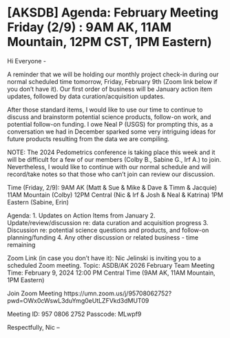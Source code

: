 # [AKSDB] Agenda: February Meeting Friday (2/9) : 9AM AK, 11AM Mountain, 12PM CST, 1PM Eastern)

Hi Everyone -

A reminder that we will be holding our monthly project check-in during our normal scheduled time tomorrow, Friday, February 9th (Zoom link below if you don't have it). Our first order of business will be January action item updates, followed by data curation/acquisition updates. 

After those standard items, I would like to use our time to continue to discuss and brainstorm potential science products, follow-on work, and potential follow-on funding. I owe Neal P (USGS) for prompting this, as a conversation we had in December sparked some very intriguing ideas for future products resulting from the data we are compiling.

NOTE: The 2024 Pedometrics conference is taking place this week and it will be difficult for a few of our members (Colby B., Sabine G., Irf A.) to join. Nevertheless, I would like to continue with our normal schedule and will record/take notes so that those who can't join can review our discussion.

Time (Friday, 2/9): 
9AM AK (Matt & Sue & Mike & Dave & Timm & Jacquie)
11AM Mountain (Colby)
12PM Central (Nic & Irf & Josh & Neal & Katrina)
1PM Eastern (Sabine, Erin)

Agenda:
1. Updates on Action Items from January
2. Update/review/discussion re: data curation and acquisition progress
3. Discussion re: potential science questions and products, and follow-on planning/funding
4. Any other discussion or related business - time remaining

Zoom Link (in case you don't have it):
Nic Jelinski is inviting you to a scheduled Zoom meeting.
Topic: ASDB/AK 2026 February Team Meeting
Time: February 9, 2024 12:00 PM Central Time (9AM AK, 11AM Mountain, 1PM Eastern)

Join Zoom Meeting
https://umn.zoom.us/j/95708062752?pwd=OWx0cWswL3duYmg0eUtLZFVkd3dMUT09

Meeting ID: 957 0806 2752
Passcode: MLwpf9

Respectfully,
Nic
--